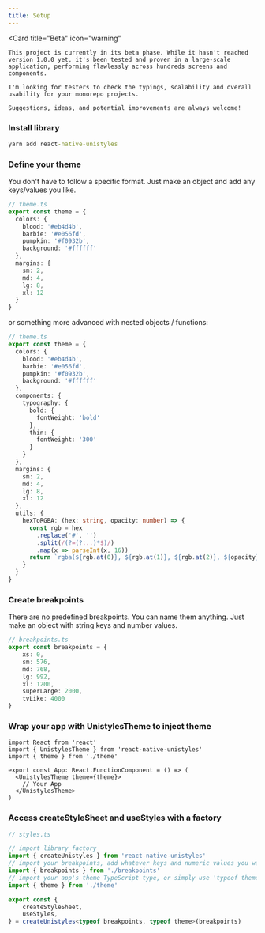 ```yaml
---
title: Setup
---
```



<Card
    title="Beta"
    icon="warning"
>
    This project is currently in its beta phase. While it hasn't reached version 1.0.0 yet, it's been tested and proven in a large-scale application, performing flawlessly across hundreds screens and components.

    I'm looking for testers to check the typings, scalability and overall usability for your monorepo projects.

    Suggestions, ideas, and potential improvements are always welcome!
</Card>

### Install library

```cmd
yarn add react-native-unistyles
```


### Define your theme

You don't have to follow a specific format. Just make an object and add any keys/values you like.

```ts
// theme.ts
export const theme = {
  colors: {
    blood: '#eb4d4b',
    barbie: '#e056fd',
    pumpkin: '#f0932b',
    background: '#ffffff'
  },
  margins: {
    sm: 2,
    md: 4,
    lg: 8,
    xl: 12
  }
}
```

or something more advanced with nested objects / functions:

```ts
// theme.ts
export const theme = {
  colors: {
    blood: '#eb4d4b',
    barbie: '#e056fd',
    pumpkin: '#f0932b',
    background: '#ffffff'
  },
  components: {
    typography: {
      bold: {
        fontWeight: 'bold'
      },
      thin: {
        fontWeight: '300'
      }
    }
  },
  margins: {
    sm: 2,
    md: 4,
    lg: 8,
    xl: 12
  },
  utils: {
    hexToRGBA: (hex: string, opacity: number) => {
      const rgb = hex
        .replace('#', '')
        .split(/(?=(?:..)*$)/)
        .map(x => parseInt(x, 16))
      return `rgba(${rgb.at(0)}, ${rgb.at(1)}, ${rgb.at(2)}, ${opacity})`
    }
  }
}
```

### Create breakpoints

There are no predefined breakpoints. You can name them anything. Just make an object with string keys and number values.

```ts
// breakpoints.ts
export const breakpoints = {
    xs: 0,
    sm: 576,
    md: 768,
    lg: 992,
    xl: 1200,
    superLarge: 2000,
    tvLike: 4000
}
```

### Wrap your app with UnistylesTheme to inject theme

```tsx
import React from 'react'
import { UnistylesTheme } from 'react-native-unistyles'
import { theme } from './theme'

export const App: React.FunctionComponent = () => (
  <UnistylesTheme theme={theme}>
    // Your App
  </UnistylesTheme>
)
```

### Access createStyleSheet and useStyles with a factory

```ts
// styles.ts

// import library factory
import { createUnistyles } from 'react-native-unistyles'
// import your breakpoints, add whatever keys and numeric values you want
import { breakpoints } from './breakpoints'
// import your app's theme TypeScript type, or simply use 'typeof theme'
import { theme } from './theme'

export const {
    createStyleSheet,
    useStyles,
} = createUnistyles<typeof breakpoints, typeof theme>(breakpoints)
```

